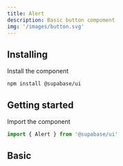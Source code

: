 ```yaml
---
title: Alert
description: Basic button compoment
img: '/images/button.svg'
---
```


## Installing

Install the component

```cli
npm install @supabase/ui
```

## Getting started

Import the component

```js
import { Alert } from '@supabase/ui'
```

## Basic

<CodeSample sample="AlertBasic" v="0" />
